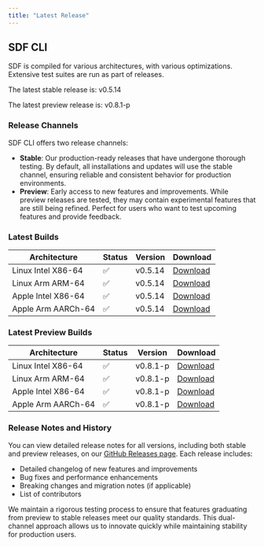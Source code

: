 ```yaml
---
title: "Latest Release" 
---
```


## SDF CLI

SDF is compiled for various architectures, with various optimizations. Extensive
test suites are run as part of releases.

The latest stable release is:
v0.5.14

The latest preview release is: 
v0.8.1-p

### Release Channels

SDF CLI offers two release channels:

- **Stable**: Our production-ready releases that have undergone thorough testing. By default, all installations and updates will use the stable channel, ensuring reliable and consistent behavior for production environments.
- **Preview**: Early access to new features and improvements. While preview releases are tested, they may contain experimental features that are still being refined. Perfect for users who want to test upcoming features and provide feedback.

### Latest Builds

| Architecture           | Status | Version | Download |
| ---------------------- | ------ | ------- | -------- |
| Linux Intel X86-64     |   ✅   | v0.5.14  | [Download](https://cdn.sdf.com/releases/download/sdf-v0.5.14-x86_64-unknown-linux-musl.tar.gz) |
| Linux Arm ARM-64       |   ✅   | v0.5.14  | [Download](https://cdn.sdf.com/releases/download/sdf-v0.5.14-arm-unknown-linux-gnueabihf.tar.gz) |
| Apple Intel X86-64     |   ✅   | v0.5.14  | [Download](https://cdn.sdf.com/releases/download/sdf-v0.5.14-x86_64-apple-darwin.tar.gz) |
| Apple Arm AARCh-64     |   ✅   | v0.5.14  | [Download](https://cdn.sdf.com/releases/download/sdf-v0.5.14-aarch64-apple-darwin.tar.gz) |


### Latest Preview Builds

| Architecture           | Status | Version | Download |
| ---------------------- | ------ | ------- | -------- |
| Linux Intel X86-64     |   ✅   | v0.8.1-p  | [Download](https://cdn.sdf.com/releases/download/sdf-v0.8.1-p-x86_64-unknown-linux-musl.tar.gz) |
| Linux Arm ARM-64       |   ✅   | v0.8.1-p  | [Download](https://cdn.sdf.com/releases/download/sdf-v0.8.1-p-arm-unknown-linux-gnueabihf.tar.gz) |
| Apple Intel X86-64     |   ✅   | v0.8.1-p  | [Download](https://cdn.sdf.com/releases/download/sdf-v0.8.1-p-x86_64-apple-darwin.tar.gz) |
| Apple Arm AARCh-64     |   ✅   | v0.8.1-p  | [Download](https://cdn.sdf.com/releases/download/sdf-v0.8.1-p-aarch64-apple-darwin.tar.gz) |


### Release Notes and History

You can view detailed release notes for all versions, including both stable and preview releases, on our [GitHub Releases page](https://github.com/sdf-labs/sdf-cli/releases). Each release includes:

- Detailed changelog of new features and improvements
- Bug fixes and performance enhancements
- Breaking changes and migration notes (if applicable)
- List of contributors

We maintain a rigorous testing process to ensure that features graduating from preview to stable releases meet our quality standards. This dual-channel approach allows us to innovate quickly while maintaining stability for production users.
